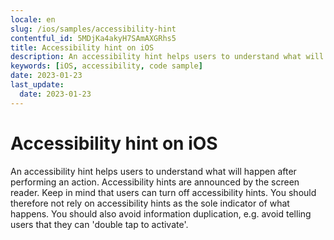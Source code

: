 ```yaml
---
locale: en
slug: /ios/samples/accessibility-hint
contentful_id: 5MDjKa4akyH7SAmAXGRhs5
title: Accessibility hint on iOS
description: An accessibility hint helps users to understand what will happen after performing an action.
keywords: [iOS, accessibility, code sample]
date: 2023-01-23
last_update:
  date: 2023-01-23
---
```


# Accessibility hint on iOS

An accessibility hint helps users to understand what will happen after performing an action. Accessibility hints are announced by the screen reader. Keep in mind that users can turn off accessibility hints. You should therefore not rely on accessibility hints as the sole indicator of what happens. You should also avoid information duplication, e.g. avoid telling users that they can 'double tap to activate'.

<CodeSample id="accessibility-hint" framework="ios" locale="en"/>
